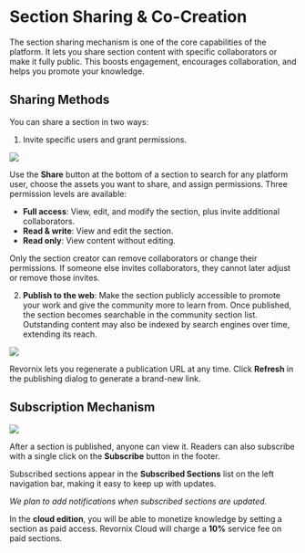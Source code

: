 
# Section Sharing & Co-Creation

The section sharing mechanism is one of the core capabilities of the platform. It lets you share section content with specific collaborators or make it fully public. This boosts engagement, encourages collaboration, and helps you promote your knowledge.

## Sharing Methods

You can share a section in two ways:

1. Invite specific users and grant permissions.

![](https://qingyon-revornix-public.oss-cn-beijing.aliyuncs.com/images/20251019200503986.png)

Use the **Share** button at the bottom of a section to search for any platform user, choose the assets you want to share, and assign permissions. Three permission levels are available:

- **Full access**: View, edit, and modify the section, plus invite additional collaborators.
- **Read & write**: View and edit the section.
- **Read only**: View content without editing.

<Callout type='warning'>
	Only the section creator can remove collaborators or change their permissions. If someone else invites collaborators, they cannot later adjust or remove those invites.
</Callout>

2. **Publish to the web**: Make the section publicly accessible to promote your work and give the community more to learn from. Once published, the section becomes searchable in the community section list. Outstanding content may also be indexed by search engines over time, extending its reach.

![](https://qingyon-revornix-public.oss-cn-beijing.aliyuncs.com/images/20251019200949629.png)

Revornix lets you regenerate a publication URL at any time. Click **Refresh** in the publishing dialog to generate a brand-new link.

## Subscription Mechanism

![](https://qingyon-revornix-public.oss-cn-beijing.aliyuncs.com/images/20251019201615600.png)

After a section is published, anyone can view it. Readers can also subscribe with a single click on the **Subscribe** button in the footer.

Subscribed sections appear in the **Subscribed Sections** list on the left navigation bar, making it easy to keep up with updates.

_We plan to add notifications when subscribed sections are updated._

In the **cloud edition**, you will be able to monetize knowledge by setting a section as paid access. Revornix Cloud will charge a **10%** service fee on paid sections.
